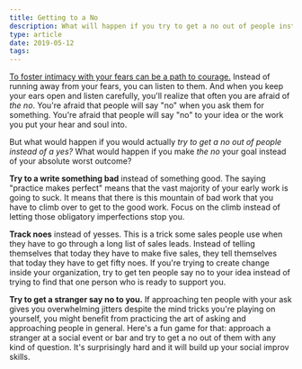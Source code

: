 ```yaml
---
title: Getting to a No
description: What will happen if you try to get a no out of people instead of a yes?
type: article
date: 2019-05-12
tags:
---
```


[To foster intimacy with your fears can be a path to courage.](https://www.flashover.blog/posts/being-intimate-with-fear/) Instead of running away from your fears, you can listen to them. And when you keep your ears open and listen carefully, you'll realize that often you are afraid of _the no_. You're afraid that people will say "no" when you ask them for something. You're afraid that people will say "no" to your idea or the work you put your hear and soul into.

But what would happen if you would actually _try to get a no out of people instead of a yes?_ What would happen if you make _the no_ your goal instead of your absolute worst outcome?

**Try to a write something bad** instead of something good. The saying "practice makes perfect" means that the vast majority of your early work is going to suck. It means that there is this mountain of bad work that you have to climb over to get to the good work. Focus on the climb instead of letting those obligatory imperfections stop you.

**Track noes** instead of yesses. This is a trick some sales people use when they have to go through a long list of sales leads. Instead of telling themselves that today they have to make five sales, they tell themselves that today they have to get fifty noes. If you're trying to create change inside your organization, try to get ten people say no to your idea instead of trying to find that one person who is ready to support you.

**Try to get a stranger say no to you.** If approaching ten people with your ask gives you overwhelming jitters despite the mind tricks you're playing on yourself, you might benefit from practicing the art of asking and approaching people in general. Here's a fun game for that: approach a stranger at a social event or bar and try to get a no out of them with any kind of question. It's surprisingly hard and it will build up your social improv skills.
